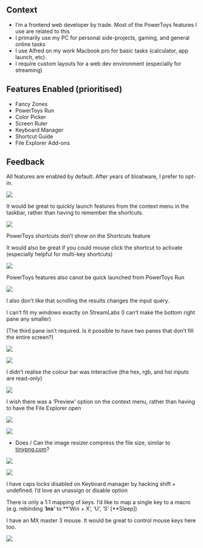 
## Context

- I’m a frontend web developer by trade. Most of the PowerToys features I use are related to this
- I primarily use my PC for personal side-projects, gaming, and general online tasks
- I use Alfred on my work Macbook pro for basic tasks (calculator, app launch, etc).
- I require custom layouts for a web dev environment (especially for streaming)

## Features Enabled (prioritised)

- Fancy Zones
- PowerToys Run
- Color Picker
- Screen Ruler
- Keyboard Manager
- Shortcut Guide
- File Explorer Add-ons

## Feedback


All features are enabled by default. After years of bloatware, I prefer to opt-in.


![](https://s3.us-west-2.amazonaws.com/secure.notion-static.com/094660f3-642f-4688-959e-0d1aada311f8/Untitled.png?X-Amz-Algorithm=AWS4-HMAC-SHA256&X-Amz-Content-Sha256=UNSIGNED-PAYLOAD&X-Amz-Credential=AKIAT73L2G45EIPT3X45%2F20230107%2Fus-west-2%2Fs3%2Faws4_request&X-Amz-Date=20230107T140032Z&X-Amz-Expires=3600&X-Amz-Signature=d256c8056e852b4eeb886b975b150f2afe4dcf9cbb5cc55c948eab67c9b22eb6&X-Amz-SignedHeaders=host&x-id=GetObject)


It would be great to quickly launch features from the context menu in the taskbar, rather than having to remember the shortcuts. 


![](https://s3.us-west-2.amazonaws.com/secure.notion-static.com/1357d304-8d78-4367-b45c-d3c77aea3fad/Untitled.png?X-Amz-Algorithm=AWS4-HMAC-SHA256&X-Amz-Content-Sha256=UNSIGNED-PAYLOAD&X-Amz-Credential=AKIAT73L2G45EIPT3X45%2F20230107%2Fus-west-2%2Fs3%2Faws4_request&X-Amz-Date=20230107T140032Z&X-Amz-Expires=3600&X-Amz-Signature=6251e3d300c79b3affbc9a48f1cb1fa841cbc2dce990e10727c18ce4ed7aecbc&X-Amz-SignedHeaders=host&x-id=GetObject)


PowerToys shortcuts don’t show on the Shortcuts feature  


It would also be great if you could mouse click the shortcut to activate (especially helpful for multi-key shortcuts)


![](https://s3.us-west-2.amazonaws.com/secure.notion-static.com/0182129c-f383-4413-ab14-fc4d19c11b05/Untitled.png?X-Amz-Algorithm=AWS4-HMAC-SHA256&X-Amz-Content-Sha256=UNSIGNED-PAYLOAD&X-Amz-Credential=AKIAT73L2G45EIPT3X45%2F20230107%2Fus-west-2%2Fs3%2Faws4_request&X-Amz-Date=20230107T140032Z&X-Amz-Expires=3600&X-Amz-Signature=cc731907610505980c53df899646ccee50e93d921143d6668db2abff34957201&X-Amz-SignedHeaders=host&x-id=GetObject)


PowerToys features also canot be quick launched from PowerToys Run


![](https://s3.us-west-2.amazonaws.com/secure.notion-static.com/0aa6bfbb-67b7-4561-becd-114cbe3c821d/Untitled.png?X-Amz-Algorithm=AWS4-HMAC-SHA256&X-Amz-Content-Sha256=UNSIGNED-PAYLOAD&X-Amz-Credential=AKIAT73L2G45EIPT3X45%2F20230107%2Fus-west-2%2Fs3%2Faws4_request&X-Amz-Date=20230107T140032Z&X-Amz-Expires=3600&X-Amz-Signature=4b33e3e5173e46c3c9a1ced76ca2e9765feb8d9304ec322df3428130b1d121c8&X-Amz-SignedHeaders=host&x-id=GetObject)


I also don’t like that scrolling the results changes the input query.


I can’t fit my windows exactly on StreamLabs (I can’t make the bottom right pane any smaller)


(The third pane isn’t required. Is it possible to have two panes that don’t fill the entire screen?)


![](https://s3.us-west-2.amazonaws.com/secure.notion-static.com/246a38e5-93a3-4231-82a5-8fd4861b3425/Capture.png?X-Amz-Algorithm=AWS4-HMAC-SHA256&X-Amz-Content-Sha256=UNSIGNED-PAYLOAD&X-Amz-Credential=AKIAT73L2G45EIPT3X45%2F20230107%2Fus-west-2%2Fs3%2Faws4_request&X-Amz-Date=20230107T140032Z&X-Amz-Expires=3600&X-Amz-Signature=2fbecd9258d2c304b55634803a05209bcabddbda8ad2f6a467926983cbc005b8&X-Amz-SignedHeaders=host&x-id=GetObject)


![](https://s3.us-west-2.amazonaws.com/secure.notion-static.com/39d5250b-188d-40c3-9a6b-49c67284b9fe/Untitled.png?X-Amz-Algorithm=AWS4-HMAC-SHA256&X-Amz-Content-Sha256=UNSIGNED-PAYLOAD&X-Amz-Credential=AKIAT73L2G45EIPT3X45%2F20230107%2Fus-west-2%2Fs3%2Faws4_request&X-Amz-Date=20230107T140032Z&X-Amz-Expires=3600&X-Amz-Signature=3b1336a687684001536a0432496c9ffe71808412b0a16880756e248e14bfa5cd&X-Amz-SignedHeaders=host&x-id=GetObject)


I didn’t realise the colour bar was interactive (the hex, rgb, and hsl inputs are read-only)


![](https://s3.us-west-2.amazonaws.com/secure.notion-static.com/093591ff-6b1d-417a-875c-0f57cf54a0f2/Untitled.png?X-Amz-Algorithm=AWS4-HMAC-SHA256&X-Amz-Content-Sha256=UNSIGNED-PAYLOAD&X-Amz-Credential=AKIAT73L2G45EIPT3X45%2F20230107%2Fus-west-2%2Fs3%2Faws4_request&X-Amz-Date=20230107T140032Z&X-Amz-Expires=3600&X-Amz-Signature=6aeadba9823ceb758fd156a1c78d3f75900cf2b574fac12574d0ef8e1e43224a&X-Amz-SignedHeaders=host&x-id=GetObject)


I wish there was a ‘Preview’ option on the context menu, rather than having to have the File Explorer open


![](https://s3.us-west-2.amazonaws.com/secure.notion-static.com/e8911bc4-8932-4227-a5f3-f3811a2ef8ce/Untitled.png?X-Amz-Algorithm=AWS4-HMAC-SHA256&X-Amz-Content-Sha256=UNSIGNED-PAYLOAD&X-Amz-Credential=AKIAT73L2G45EIPT3X45%2F20230107%2Fus-west-2%2Fs3%2Faws4_request&X-Amz-Date=20230107T140033Z&X-Amz-Expires=3600&X-Amz-Signature=30d59a973e32069b3459077118e58e2b9e94c95f2f3ea5797ad9a7bbd100dc44&X-Amz-SignedHeaders=host&x-id=GetObject)

![](https://s3.us-west-2.amazonaws.com/secure.notion-static.com/ecfab44a-fa98-47e5-89a7-bb30a6d8a301/Untitled.png?X-Amz-Algorithm=AWS4-HMAC-SHA256&X-Amz-Content-Sha256=UNSIGNED-PAYLOAD&X-Amz-Credential=AKIAT73L2G45EIPT3X45%2F20230107%2Fus-west-2%2Fs3%2Faws4_request&X-Amz-Date=20230107T140033Z&X-Amz-Expires=3600&X-Amz-Signature=fd0f982afe0c6df7c41caf33b448ac925309dabaf9d9c33c12d442f353455bc0&X-Amz-SignedHeaders=host&x-id=GetObject)

- Does / Can the image resizer compress the file size, similar to [tinypng.com](https://tinypng.com/)?

![](https://s3.us-west-2.amazonaws.com/secure.notion-static.com/24e7b197-b1da-4441-999d-e8a598d4944b/Untitled.png?X-Amz-Algorithm=AWS4-HMAC-SHA256&X-Amz-Content-Sha256=UNSIGNED-PAYLOAD&X-Amz-Credential=AKIAT73L2G45EIPT3X45%2F20230107%2Fus-west-2%2Fs3%2Faws4_request&X-Amz-Date=20230107T140034Z&X-Amz-Expires=3600&X-Amz-Signature=08381daeb5f15ecab688083b67736d7848059ebf932e9a6782617e3f0d9c033f&X-Amz-SignedHeaders=host&x-id=GetObject)

![](https://s3.us-west-2.amazonaws.com/secure.notion-static.com/cb508910-21da-455d-bcc3-0b9a3087edda/Untitled.png?X-Amz-Algorithm=AWS4-HMAC-SHA256&X-Amz-Content-Sha256=UNSIGNED-PAYLOAD&X-Amz-Credential=AKIAT73L2G45EIPT3X45%2F20230107%2Fus-west-2%2Fs3%2Faws4_request&X-Amz-Date=20230107T140033Z&X-Amz-Expires=3600&X-Amz-Signature=ea9b4def9514160c0e4cf1b90b9b5987091837fabe732d2db95a30ea7e98d7fa&X-Amz-SignedHeaders=host&x-id=GetObject)




I have caps locks disabled on Keyboard manager by hacking shift + undefined. I’d love an unassign or disable option


There is only a 1:1 mapping of keys. I’d like to map a single key to a macro (e.g. rebinding ‘**Ins’** to **‘Win + X’, ‘U’, ‘S’ [**Sleep])


I have an MX master 3 mouse. It would be great to control mouse keys here too.


![](https://s3.us-west-2.amazonaws.com/secure.notion-static.com/ad4fe76c-21c5-4beb-aa5e-3899e3f42198/Untitled.png?X-Amz-Algorithm=AWS4-HMAC-SHA256&X-Amz-Content-Sha256=UNSIGNED-PAYLOAD&X-Amz-Credential=AKIAT73L2G45EIPT3X45%2F20230107%2Fus-west-2%2Fs3%2Faws4_request&X-Amz-Date=20230107T140032Z&X-Amz-Expires=3600&X-Amz-Signature=218f43de94b8fd214f89e570338b888a34e8264de312a5a5d6084669dc4cd580&X-Amz-SignedHeaders=host&x-id=GetObject)

